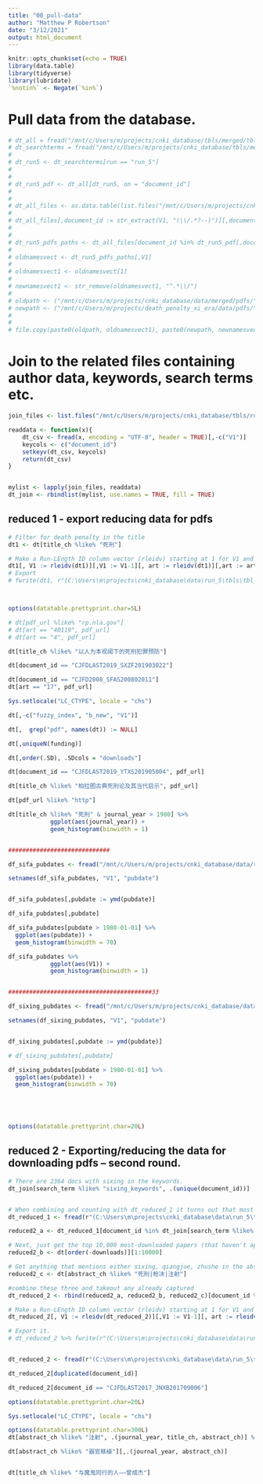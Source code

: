 ```yaml
---
title: "00_pull-data"
author: "Matthew P Robertson"
date: "3/12/2021"
output: html_document
---
```


```r
knitr::opts_chunk$set(echo = TRUE)
library(data.table)
library(tidyverse)
library(lubridate)
`%notin%` <- Negate(`%in%`)
```
# Pull data from the database.

```r

# dt_all = fread("/mnt/c/Users/m/projects/cnki_database/tbls/merged/tbl_final_to_run_7.csv", header = TRUE)
# dt_searchterms = fread("/mnt/c/Users/m/projects/cnki_database/tbls/merged/tbl_final_to_run_7_search_term.csv", header = TRUE)
# 
# dt_run5 <- dt_searchterms[run == "run_5"]
# 
# 
# dt_run5_pdf <- dt_all[dt_run5, on = "document_id"]
# 
# 
# dt_all_files <- as.data.table(list.files("/mnt/c/Users/m/projects/cnki_database/data/merged/pdfs/", recursive = TRUE))
# 
# dt_all_files[,document_id := str_extract(V1, "(\\/.*?--)")][,document_id := str_remove(document_id, "\\/")][,document_id := str_remove(document_id, "\\--")]
# 
# 
# dt_run5_pdfs_paths <- dt_all_files[document_id %in% dt_run5_pdf[,document_id]]
# 
# oldnamesvect <- dt_run5_pdfs_paths[,V1]
# 
# oldnamesvect1 <- oldnamesvect[1]
# 
# newnamesvect1 <- str_remove(oldnamesvect1, "^.*\\/")
# 
# oldpath <- ("/mnt/c/Users/m/projects/cnki_database/data/merged/pdfs/")
# newpath <- ("/mnt/c/Users/m/projects/death_penalty_xi_era/data/pdfs/")
# 
# 
# file.copy(paste0(oldpath, oldnamesvect1), paste0(newpath, newnamesvect1))

```

# Join to the related files containing author data, keywords, search terms etc.

```r
join_files <- list.files("/mnt/c/Users/m/projects/cnki_database/tbls/run_5", pattern = "tbl_join", full.names = TRUE)

readdata <- function(x){
    dt_csv <- fread(x, encoding = "UTF-8", header = TRUE)[,-c("V1")]
    keycols <- c("document_id")
    setkeyv(dt_csv, keycols)
    return(dt_csv)
}


mylist <- lapply(join_files, readdata)
dt_join <- rbindlist(mylist, use.names = TRUE, fill = TRUE)


```

## reduced 1 - export reducing data for pdfs

```r
# Filter for death penalty in the title
dt1 <- dt[title_ch %like% "死刑"]

# Make a Run-LEngth ID column vector (rleidv) starting at 1 for V1 and art; then base it at 0 by minusing one.
dt1[, V1 := rleidv(dt1)][,V1 := V1-1][, art := rleidv(dt1)][,art := art-1]
# Export
# fwrite(dt1, r"(C:\Users\m\projects\cnki_database\data\run_5\tbls\tbl_articles_run_5_reduced_1.csv)")



options(datatable.prettyprint.char=5L)

# dt[pdf_url %like% "rp.nla.gov"]
# dt[art == "40119", pdf_url]
# dt[art == "4", pdf_url]

dt[title_ch %like% "以人为本视阈下的死刑犯罪预防"]

dt[document_id == "CJFDLAST2019_SXZF201903022"]

dt[document_id == "CJFD2008_SFAS200802011"]
dt[art == "17", pdf_url]

Sys.setlocale("LC_CTYPE", locale = "chs")

dt[,-c("fuzzy_index", "b_new", "V1")]

dt[,  grep("pdf", names(dt)) := NULL]

dt[,uniqueN(funding)]

dt[,order(.SD), .SDcols = "downloads"]

dt[document_id == "CJFDLAST2019_YTXS201905004", pdf_url]

dt[title_ch %like% "柏拉图古典死刑论及其当代启示", pdf_url]

dt[pdf_url %like% "http"]

dt[title_ch %like% "死刑" & journal_year > 1980] %>% 
            ggplot(aes(journal_year)) +
            geom_histogram(binwidth = 1)


#############################

df_sifa_pubdates <- fread("/mnt/c/Users/m/projects/cnki_database/data/run_10/raw_html_pages/sifa_pubdates.txt")

setnames(df_sifa_pubdates, "V1", "pubdate")


df_sifa_pubdates[,pubdate := ymd(pubdate)]

df_sifa_pubdates[,pubdate]

df_sifa_pubdates[pubdate > 1980-01-01] %>% 
  ggplot(aes(pubdate)) +
  geom_histogram(binwidth = 70)

df_sifa_pubdates %>% 
            ggplot(aes(V1)) +
            geom_histogram(binwidth = 1)


#########################################33

df_sixing_pubdates <- fread("/mnt/c/Users/m/projects/cnki_database/data/run_10/raw_html_pages/sixing_pubdates.txt")

setnames(df_sixing_pubdates, "V1", "pubdate")


df_sixing_pubdates[,pubdate := ymd(pubdate)]

# df_sixing_pubdates[,pubdate]

df_sixing_pubdates[pubdate > 1980-01-01] %>% 
  ggplot(aes(pubdate)) +
  geom_histogram(binwidth = 70)




  
options(datatable.prettyprint.char=20L)

```
## reduced 2 - Exporting/reducing the data for downloading pdfs -- second round. 

```r

# There are 2364 docs with sixing in the keywords.
dt_join[search_term %like% "sixing_keywords", .(unique(document_id))]


# When combining and counting with dt_reduced_1 it turns out that most of them were caught. Let's get the rest.
dt_reduced_1 <- fread(r"(C:\Users\m\projects\cnki_database\data\run_5\tbls\tbl_articles_run_5_reduced_1.csv)", encoding = "UTF-8")

reduced2_a <- dt_reduced_1[document_id %in% dt_join[search_term %like% "sixing_keywords", unique(document_id)]]

# Next, just get the top 10,000 most-downloaded papers (that haven't appeared in reduced_1) This comes to 8054. 
reduced2_b <- dt[order(-downloads)][1:10000]

# Get anything that mentions either sixing, qiangjue, zhushe in the abstract
reduced2_c <- dt[abstract_ch %like% "死刑|枪决|注射"]

#combine these three and takeout any already captured
dt_reduced_2 <- rbind(reduced2_a, reduced2_b, reduced2_c)[document_id %notin% dt_reduced_1[,document_id]]

# Make a Run-LEngth ID column vector (rleidv) starting at 1 for V1 and art; then base it at 0 by minusing one.
dt_reduced_2[, V1 := rleidv(dt_reduced_2)][,V1 := V1-1][, art := rleidv(dt_reduced_2)][,art := art-1]

# Export it. 
# dt_reduced_2 %>% fwrite(r"(C:\Users\m\projects\cnki_database\data\run_5\tbls\tbl_articles_run_5_reduced_2.csv)")


dt_reduced_2 <- fread(r"(C:\Users\m\projects\cnki_database\data\run_5\tbls\tbl_articles_run_5_reduced_2.csv)", encoding = "UTF-8")

dt_reduced_2[duplicated(document_id)]

dt_reduced_2[document_id == "CJFDLAST2017_JNXB201709006"]

options(datatable.prettyprint.char=20L)

Sys.setlocale("LC_CTYPE", locale = "chs")

options(datatable.prettyprint.char=300L)
dt[abstract_ch %like% "注射", .(journal_year, title_ch, abstract_ch)] %>% print(140)

dt[abstract_ch %like% "器官移植"][,.(journal_year, abstract_ch)]


dt[title_ch %like% "与魔鬼同行的人——曾成杰"]

```








